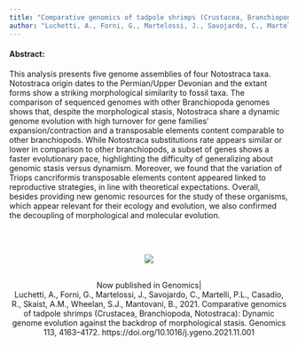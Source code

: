 ```yaml
---
title: "Comparative genomics of tadpole shrimps (Crustacea, Branchiopoda, Notostraca): Dynamic genome evolution against the backdrop of morphological stasis"
author: "Luchetti, A., Forni, G., Martelossi, J., Savojardo, C., Martelli, P.L., Casadio, R., Skaist, A.M., Wheelan, S.J., Mantovani, B."
---
```



#### Abstract: 
This analysis presents five genome assemblies of four Notostraca taxa. Notostraca origin dates to the Permian/Upper Devonian and the extant forms show a striking morphological similarity to fossil taxa. The comparison of sequenced genomes with other Branchiopoda genomes shows that, despite the morphological stasis, Notostraca share a dynamic genome evolution with high turnover for gene families' expansion/contraction and a transposable elements content comparable to other branchiopods. While Notostraca substitutions rate appears similar or lower in comparison to other branchiopods, a subset of genes shows a faster evolutionary pace, highlighting the difficulty of generalizing about genomic stasis versus dynamism. Moreover, we found that the variation of Triops cancriformis transposable elements content appeared linked to reproductive strategies, in line with theoretical expectations. Overall, besides providing new genomic resources for the study of these organisms, which appear relevant for their ecology and evolution, we also confirmed the decoupling of morphological and molecular evolution.

<br><br>

<center>
![](Imagine/Notostraca.jpg)
<br><br>

Now published in Genomics|  
Luchetti, A., Forni, G., Martelossi, J., Savojardo, C., Martelli, P.L., Casadio, R., Skaist, A.M., Wheelan, S.J., Mantovani, B., 2021. Comparative genomics of tadpole shrimps (Crustacea, Branchiopoda, Notostraca): Dynamic genome evolution against the backdrop of morphological stasis. Genomics 113, 4163–4172. https://doi.org/10.1016/j.ygeno.2021.11.001
